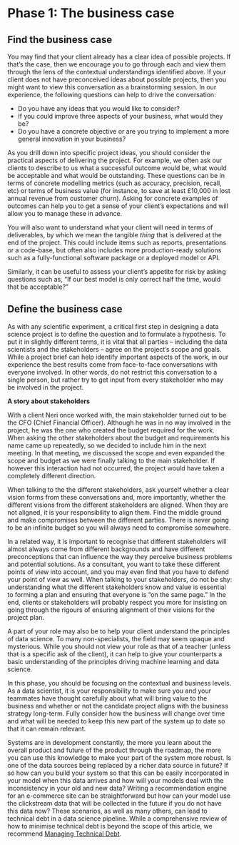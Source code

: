 # Phase 1: The business case
## Find the business case
You may find that your client already has a clear idea of possible projects. If that’s the case, then we encourage you to go through each and view them through the lens of the contextual understandings identified above. If your client does not have preconceived ideas about possible projects, then you might want to view this conversation as a brainstorming session. In our experience, the following questions can help to drive the conversation:

*  Do you have any ideas that you would like to consider?
*  If you could improve three aspects of your business, what would they be?
*  Do you have a concrete objective or are you trying to implement a more general innovation in your business?

As you drill down into specific project ideas, you should consider the practical aspects of delivering the project. For example, we often ask our clients to describe to us what a successful outcome would be, what would be acceptable and what would be outstanding. These questions can be in terms of concrete modelling metrics (such as accuracy, precision, recall, etc) or terms of business value (for instance, to save at least £10,000 in lost annual revenue from customer churn). Asking for concrete examples of outcomes can help you to get a sense of your client’s expectations and will allow you to manage these in advance. 

You will also want to understand what your client will need in terms of deliverables, by which we mean the tangible *thing* that is delivered at the end of the project. This could include items such as reports, presentations or a code-base, but often also includes more production-ready solutions such as a fully-functional software package or a deployed model or API.

Similarly, it can be useful to assess your client’s appetite for risk by asking questions such as, “If our best model is only correct half the time, would that be acceptable?”

## Define the business case
As with any scientific experiment, a critical first step in designing a data science project is to define the question and to formulate a hypothesis. To put it in slightly different terms, it is vital that all parties -- including the data scientists and the stakeholders -- agree on the project’s scope and goals. While a project brief can help identify important aspects of the work, in our experience the best results come from face-to-face conversations with everyone involved. In other words, do not restrict this conversation to a single person, but rather try to get input from every stakeholder who may be involved in the project. 

:::{.infobox}
**A story about stakeholders**

With a client Neri once worked with, the main stakeholder turned out to be the CFO (Chief Financial Officer). Although he was in no way involved in the project, he was the one who created the budget required for the work. When asking the other stakeholders about the budget and requirements his name came up repeatedly, so we decided to include him in the next meeting. In that meeting, we discussed the scope and even expanded the scope and budget as we were finally talking to the main stakeholder. If however this interaction had not occurred, the project would have taken a completely different direction.

:::

When talking to the the different stakeholders, ask yourself whether a clear vision forms from these conversations and, more importantly, whether the different visions from the different stakeholders are aligned. When they are not aligned, it is your responsibility to align them. Find the middle ground and make compromises between the different parties. There is never going to be an infinite budget so you will always need to compromise somewhere.

In a related way, it is important to recognise that different stakeholders will almost always come from different backgrounds and have different preconceptions that can influence the way they perceive business problems and potential solutions. As a consultant, you want to take these different points of view into account, and you may even find that you have to defend your point of view as well. When talking to your stakeholders, do not be shy: understanding what the different stakeholders know and value is essential to forming a plan and ensuring that everyone is “on the same page.” In the end, clients or stakeholders will probably respect you more for insisting on going through the rigours of ensuring alignment of their visions for the project plan.

A part of your role may also be to help your client understand the principles of data science. To many non-specialists, the field may seem opaque and mysterious. While you should not view your role as that of a teacher (unless that is a specific ask of the client), it can help to give your counterparts a basic understanding of the principles driving machine learning and data science. 

In this phase, you should be focusing on the contextual and business levels. As a data scientist, it is your responsibility to make sure you and your teammates have thought carefully about what will bring value to the business and whether or not the candidate project aligns with the business strategy long-term. Fully consider how the business will change over time and what will be needed to keep this new part of the system up to date so that it can remain relevant.

Systems are in development constantly, the more you learn about the overall product and future of the product through the roadmap, the more you can use this knowledge to make your part of the system more robust. Is one of the data sources being replaced by a richer data source in future? If so how can you build your system so that this can be easily incorporated in your model when this data arrives and how will your models deal with the inconsistency in your old and new data? Writing a recommendation engine for an e-commerce site can be straightforward but how can your model use the clickstream data that will be collected in the future if you do not have this data now? These scenarios, as well as many others, can lead to technical debt in a data science pipeline. While a comprehensive review of how to minimise technical debt is beyond the scope of this article, we recommend [Managing Technical Debt](https://www.amazon.co.uk/Managing-Technical-Debt-Development-Engineering/dp/013564593X/ref=sr_1_1?dchild=1&keywords=managing+technical+debt&qid=1595912830&sr=8-1){target="_blank"}.
